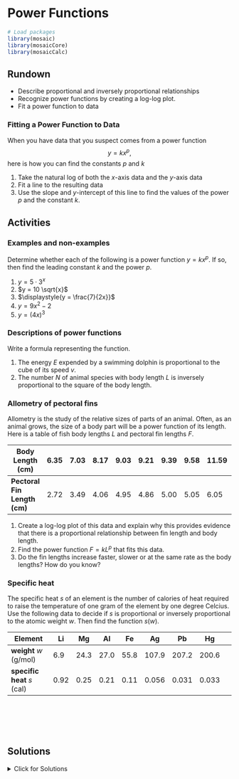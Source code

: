 # Power Functions

```r
# Load packages
library(mosaic)
library(mosaicCore)
library(mosaicCalc)
```

## Rundown

::: {.callout-note title="Learning goals"}
-   Describe proportional and inversely proportional relationships
-   Recognize power functions by creating a log-log plot.
-   Fit a power function to data
:::

### Fitting a Power Function to Data

When you have data that you suspect comes from a power function $$y=k x^p,$$ here is how you can find the constants $p$ and $k$

1.  Take the natural log of both the $x$-axis data and the $y$-axis data
2.  Fit a line to the resulting data
3.  Use the slope and $y$-intercept of this line to find the values of the power $p$ and the constant $k$.

## Activities

### Examples and non-examples

Determine whether each of the following is a power function $y=k x^p$. If so, then find the leading constant $k$ and the power $p$.

1.  $y=5 \cdot 3^x$
2.  $y = 10 \sqrt{x}$
3.  $\displaystyle{y = \frac{7}{2x}}$
4.  $y = 9x^2 -2$
5.  $y = (4x)^3$

### Descriptions of power functions

Write a formula representing the function.

1.  The energy $E$ expended by a swimming dolphin is proportional to the cube of its speed $v$.
2.  The number $N$ of animal species with body length $L$ is inversely proportional to the square of the body length.

### Allometry of pectoral fins

Allometry is the study of the relative sizes of parts of an animal. Often, as an animal grows, the size of a body part will be a power function of its length. Here is a table of fish body lengths $L$ and pectoral fin lengths $F$.

| **Body Length (cm)**         | 6.35 | 7.03 | 8.17 | 9.03 | 9.21 | 9.39 | 9.58 | 11.59 |     |     |
|-------|-------|-------|-------|-------|-------|-------|-------|-------|-------|-------|
| **Pectoral Fin Length (cm)** | 2.72 | 3.49 | 4.06 | 4.95 | 4.86 | 5.00 | 5.05 | 6.05  |     |     |

1.  Create a log-log plot of this data and explain why this provides evidence that there is a proportional relationship between fin length and body length.
2.  Find the power function $F = k L^p$ that fits this data.
3.  Do the fin lengths increase faster, slower or at the same rate as the body lengths? How do you know?

### Specific heat

The specific heat $s$ of an element is the number of calories of heat required to raise the temperature of one gram of the element by one degree Celcius. Use the following data to decide if $s$ is proportional or inversely proportional to the atomic weight $w$. Then find the function $s(w)$.

| **Element**                 | Li   | Mg   | Al   | Fe   | Ag    | Pb    | Hg    |     |
|-----------------------------|------|------|------|------|-------|-------|-------|-----|
| **weight** $w$ (g/mol)      | 6.9  | 24.3 | 27.0 | 55.8 | 107.9 | 207.2 | 200.6 |     |
| **specific heat** $s$ (cal) | 0.92 | 0.25 | 0.21 | 0.11 | 0.056 | 0.031 | 0.033 |     |

\
\
\
\

## Solutions

<details>

<summary>Click for Solutions</summary>

### Examples and non-examples

1.  $y=5 \cdot 3^x \quad$ No, this is an exponential function.
2.  $y = 10 x^{1/2} \quad$ Yes.
3.  $\displaystyle{y = \frac{7}{2} x^{-1}} \quad$ Yes.
4.  $y = 9x^2 -2 \quad$ No because it has a constant term.
5.  $y = (4x)^3 = 64x^3\quad$ Yes.

### Descriptions of power functions

Write a formula representing the function.

1.  $E = k v^3$
2.  $N = k L^{-2}$

### Allometry of pectoral fins

You can find my [desmos calculations here](https://www.desmos.com/calculator/rtmpxre4l4).

1.  The log-log plot looks pretty linear. So the original function could be a power function.
2.  Fitting $\ln(F) \sim p \ln(L) + c$ gives $p=1.32$ and $c=-1.37$. Therefore $k=e^c=0.255$ and the power function is $$
    F = 0.255 L^{1.32}.
    $$
3.  Since $p>1$, the fin lengths increase faster than the body length. This makes sense to me, since those fins have to push around all of that mass (which grows faster than the length, too).

### Specific heat

Here are [my desmos calculations](https://www.desmos.com/calculator/mkpxf7fnaf).

The log-log plot looks linear with a negative slope. So the specific heat is inversely proportional to atomic weight. Fitting $\ln(s) = p \ln(w) + c$ gives $p=-0.985$ and $c=1.760$. Therefore $k=e^{1.76} = 5.812$. So our power function is $$ s = 5.812 w\^{-0.985}. $$

</details>


